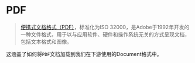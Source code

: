 # PDF

>[便携式文档格式（PDF）](https://zh.wikipedia.org/wiki/PDF)，标准化为ISO 32000，是Adobe于1992年开发的一种文件格式，用于以与应用软件、硬件和操作系统无关的方式呈现文档，包括文本格式和图像。

这涵盖了如何将`PDF`文档加载到我们在下游使用的Document格式中。


<Example/>
